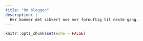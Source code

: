 ```yaml
---
title: "Om bloggen"
description: |
  Her kommer det sikkert noe mer fornuftig til neste gang. 
---
```


```r
knitr::opts_chunk$set(echo = FALSE)
```
